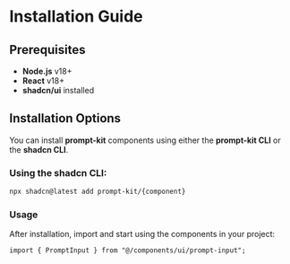 # Installation Guide

## Prerequisites

- **Node.js** v18+
- **React** v18+
- **shadcn/ui** installed

## Installation Options

You can install **prompt-kit** components using either the **prompt-kit CLI** or the **shadcn CLI**.

### Using the shadcn CLI:

```bash
npx shadcn@latest add prompt-kit/{component}
```

### Usage

After installation, import and start using the components in your project:

```tsx
import { PromptInput } from "@/components/ui/prompt-input";
```
